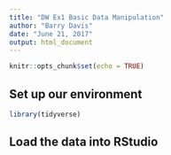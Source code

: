 ```yaml
---
title: "DW Ex1 Basic Data Manipulation"
author: "Barry Davis"
date: "June 21, 2017"
output: html_document
---
```


```r
knitr::opts_chunk$set(echo = TRUE)
```

## Set up our environment

```r
library(tidyverse)
```

## Load the data into RStudio